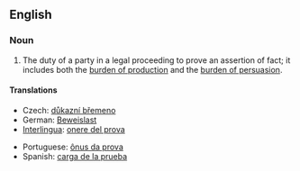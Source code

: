 ==English==
{{wikipedia}}
===Noun===
{{en-noun|sg=[[burden]] [[of]] [[proof]]|burdens of proof}}

# {{law}} The duty of a party in a legal proceeding to prove an assertion of fact; it includes both the [[burden of production]] and the [[burden of persuasion]].

====Translations====
{{trans-top|duty of a party in a legal proceeding}}
* Czech: [[důkazní břemeno]] {{n}}
* German: [[Beweislast]] {{f}}
* [[Interlingua]]: [[onere del prova]]
{{trans-mid}}
* Portuguese: [[ônus da prova]] {{m}}
* Spanish: [[carga de la prueba]] {{f}}
{{trans-bottom}}